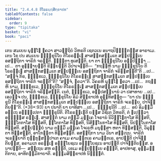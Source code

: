 ```yaml
---
title: "2.4.4.8 ຕິໂຣຣຏ຺ຐສິກ຺ຂາປທ"
tableOfContents: false
sidebar:
  order: 9
type: "tipitaka"
basket: "vi"
book: "paci"
---
```



<DynamicBreadcrumb />

<Division number="965" book="paci">

<Paragraph number="2963" book="paci">
ເຕນ ສມເຍນ ພຸທ຺ໂຘ ຠຄວາ ສາວຕ຺ຖິຍໍ ວິຫຣຕິ ເຊຕວເນ ອນາຖປິຓ຺ຑິກສ຺ສ ອາຣາເມ. ເຕນ ໂຂ ປນ ສມເຍນ ຠິກ຺ຂຸນິໂຍ ຕິໂຣຣຏ຺ເຐ ສາສງ຺ກສມ຺ມເຕ ສປ຺ປຏິຠເຍ ອສຕ຺ຖິກາ ຈາຣິກໍ ຈຣນ຺ຕິ. ຘຸຕ຺ຕາ ທູເສນ຺ຕິ.
</Paragraph>

<Paragraph number="2964" book="paci">
ຍາ ຕາ ຠິກ຺ຂຸນິໂຍ ອປ຺ປິຈ຺ຉາ …ເປ…  ຕາ ອຸຊ຺ຌາຍນ຺ຕິ ຂິຍ຺ຍນ຺ຕິ ວິປາເຈນ຺ຕິ—  “ກຖຎ຺ຫິ ນາມ ຠິກ຺ຂຸນິໂຍ ຕິໂຣຣຏ຺ເຐ ສາສງ຺ກສມ຺ມເຕ ສປ຺ປຏິຠເຍ ອສຕ຺ຖິກາ ຈາຣິກໍ ຈຣິສ຺ສນ຺ຕີ”ຕິ …ເປ…  “ສຈ຺ຈໍ ກິຣ, ຠິກ຺ຂເວ, ຠິກ຺ຂຸນິໂຍ ຕິໂຣຣຏ຺ເຐ ສາສງ຺ກສມ຺ມເຕ ສປ຺ປຏິຠເຍ ອສຕ຺ຖິກາ ຈາຣິກໍ ຈຣນ຺ຕີ”ຕິ? “ສຈ຺ຈໍ, ຠຄວາ”ຕິ. ວິຄຣຫິ ພຸທ຺ໂຘ ຠຄວາ …ເປ…  ກຖຎ຺ຫິ ນາມ, ຠິກ຺ຂເວ, ຠິກ຺ຂຸນິໂຍ ຕິໂຣຣຏ຺ເຐ ສາສງ຺ກສມ຺ມເຕ ສປ຺ປຏິຠເຍ ອສຕ຺ຖິກາ ຈາຣິກໍ ຈຣິສ຺ສນ຺ຕິ. ເນຕໍ, ຠິກ຺ຂເວ, ອປ຺ປສນ຺ນານໍ ວາ ປສາທາຍ …ເປ…  ເອວຎ຺ຈ ປນ, ຠິກ຺ຂເວ, ຠິກ຺ຂຸນິໂຍ ອິມໍ ສິກ຺ຂາປທໍ ອຸທ຺ທິສນ຺ຕຸ—
</Paragraph>

</Division>
<Division number="966" book="paci">

<Paragraph number="2965" book="paci">
<Emphasis>“ຍາ ປນ ຠິກ຺ຂຸນີ ຕິໂຣຣຏ຺ເຐ ສາສງ຺ກສມ຺ມເຕ ສປ຺ປຏິຠເຍ ອສຕ຺ຖິກາ ຈາຣິກໍ ຈເຣຍ຺ຍ, ປາຈິຕ຺ຕິຍນ຺”</Emphasis>ຕິ. (*38*:<Emphasis>93</Emphasis>)
</Paragraph>

</Division>
<Division number="967" book="paci">

<Paragraph number="2966" book="paci">
<Emphasis>ຍາ ປນາ</Emphasis>ຕິ ຍາ ຍາທິສາ …ເປ…  <Emphasis>ຠິກ຺ຂຸນີ</Emphasis>ຕິ …ເປ…  ອຍໍ ອິມສ຺ມິໍ ອຕ຺ເຖ ອຘິປ຺ເປຕາ ຠິກ຺ຂຸນີຕິ.
</Paragraph>

<Paragraph number="2967" book="paci">
<Emphasis>ຕິໂຣຣຏ຺ເຐ</Emphasis>ຕິ ຍສ຺ສ ວິຊິເຕ ວິຫຣຕິ, ຕໍ ຐເປຕ຺ວາ ອຎ຺ຎສ຺ສ ຣຏ຺ເຐ.
</Paragraph>

<Paragraph number="2968" book="paci">
<Emphasis>ສາສງ຺ກໍ</Emphasis> ນາມ ຕສ຺ມິໍ ມຄ຺ເຄ ໂຈຣານໍ ນິວິຏ຺ໂຐກາໂສ ທິສ຺ສຕິ, ຠຸຕ຺ໂຕກາໂສ ທິສ຺ສຕິ, ຐິໂຕກາໂສ ທິສ຺ສຕິ, ນິສິນ຺ໂນກາໂສ ທິສ຺ສຕິ, ນິປນ຺ໂນກາໂສ ທິສ຺ສຕິ.
</Paragraph>

<Paragraph number="2969" book="paci">
<Emphasis>ສປ຺ປຏິຠຍໍ</Emphasis> ນາມ ຕສ຺ມິໍ ມຄ຺ເຄ ໂຈເຣຫິ ມນຸສ຺ສາ ຫຕາ ທິສ຺ສນ຺ຕິ, ວິລຸຕ຺ຕາ ທິສ຺ສນ຺ຕິ, ອາໂກຏິຕາ ທິສ຺ສນ຺ຕິ.
</Paragraph>

<Paragraph number="2970" book="paci">
<Emphasis>ອສຕ຺ຖິກາ</Emphasis> ນາມ ວິນາ ສຕ຺ເຖນ.
</Paragraph>

<Paragraph number="2971" book="paci">
<Emphasis>ຈາຣິກໍ ຈເຣຍ຺ຍາ</Emphasis>ຕິ ກຸກ຺ກຸຏສມ຺ປາເຕ ຄາເມ ຄາມນ຺ຕເຣ ຄາມນ຺ຕເຣ, ອາປຕ຺ຕິ ປາຈິຕ຺ຕິຍສ຺ສ. ອຄາມເກ ອຣຎ຺ເຎ ອທ຺ຘໂຍຊເນ ອທ຺ຘໂຍຊເນ ອາປຕ຺ຕິ ປາຈິຕ຺ຕິຍສ຺ສ.
</Paragraph>

</Division>
<Division number="968" book="paci">

<Paragraph number="2972" book="paci">
ອນາປຕ຺ຕິ—  ສຕ຺ເຖນ ສຫ ຄຈ຺ຉຕິ, ເຂເມ ອປ຺ປຏິຠເຍ ຄຈ຺ຉຕິ, ອາປທາສຸ, ອຸມ຺ມຕ຺ຕິກາຍ, ອາທິກມ຺ມິກາຍາຕິ.

</Paragraph>
</Division>

<Paragraph number="2973" type="center" book="paci">
ອຏ຺ຐມສິກ຺ຂາປທໍ ນິຏ຺ຐິຕໍ.
</Paragraph>